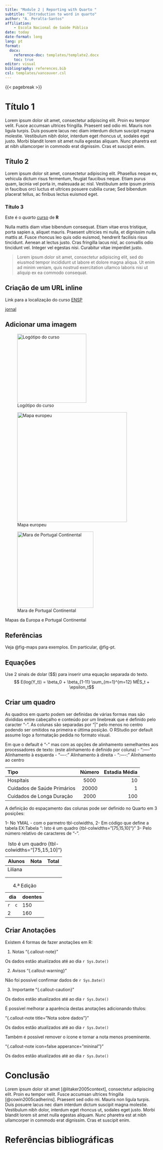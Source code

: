 ```yaml
---
title: "Module 2 | Reporting with Quarto "
subtitle: "Introduction to word in quarto"
author: "A. Peralta-Santos"
affiliation: 
    - Escola Nacional de Saúde Pública
date: today
date-format: long
lang: pt  
format: 
  docx: 
    reference-doc: templates/template2.docx
    toc: true
editor: visual
bibliography: references.bib
csl: templates/vancouver.csl 
---
```


{{< pagebreak >}}

# Título 1

Lorem ipsum dolor sit amet, consectetur adipiscing elit. Proin eu tempor velit. Fusce accumsan ultrices fringilla. Praesent sed odio mi. Mauris non ligula turpis. Duis posuere lacus nec diam interdum dictum suscipit magna molestie. Vestibulum nibh dolor, interdum eget rhoncus ut, sodales eget justo. Morbi blandit lorem sit amet nulla egestas aliquam. Nunc pharetra est at nibh ullamcorper in commodo erat dignissim. Cras et suscipit enim.

## Título 2

Lorem ipsum dolor sit amet, consectetur adipiscing elit. Phasellus neque ex, vehicula dictum risus fermentum, feugiat faucibus neque. Etiam purus quam, lacinia vel porta in, malesuada ac nisl. Vestibulum ante ipsum primis in faucibus orci luctus et ultrices posuere cubilia curae; Sed bibendum placerat tellus, ac finibus lectus euismod eget.

### Título 3

Este é o *quarto* [curso]{.underline} de **R**

Nulla mattis diam vitae bibendum consequat. Etiam vitae eros tristique, porta sapien a, aliquet mauris. Praesent ultricies mi nulla, et dignissim nulla mattis at. Fusce rhoncus leo quis odio euismod, hendrerit facilisis risus tincidunt. Aenean at lectus justo. Cras fringilla lacus nisl, ac convallis odio tincidunt vel. Integer vel egestas nisi. Curabitur vitae imperdiet justo.

> Lorem ipsum dolor sit amet, consectetur adipiscing elit, sed do eiusmod tempor incididunt ut labore et dolore magna aliqua. Ut enim ad minim veniam, quis nostrud exercitation ullamco laboris nisi ut aliquip ex ea commodo consequat.

## Criação de um URL inline

Link para a localização do curso [ENSP](https://www.ensp.unl.pt/)

[jornal](https://www.publico.pt)

## Adicionar uma imagem

![Logótipo do curso](images/logo.png "Logo of our course"){#fig-logo width="6cm"}

::: {#fig-maps layout-ncol="2"}
![Mapa europeu](images/map_eu.png){#fig-eu width="360"}

![Mara de Portugal Continental](images/map_pt.jpeg){#fig-pt width="250"}

Mapas da Europa e Portugal Continental
:::

## Referências

Veja @fig-maps para exemplos. Em particular, @fig-pt.

## Equações

Use 2 sinais de dolar (\$\$) para inserir uma equação separada do texto. $$ E(log(Y_t)) = \beta_0 + \beta_{1-11} \sum_{m=1}^{m=12} MÊS_t  + \epsilon_t$$

## Criar um quadro

As quadros em quarto podem ser definidas de várias formas mas são divididas entre cabeçalho e conteúdo por um linebreak que é definido pelo caracter "-".
As colunas são separadas por "|" pelo menos no centro podendo ser omitidos na primeira e úttima posição.
O RStudio por default assume logo a formatação pedida no formato visual.

Em que o default é "-" mas com as opções de alinhamento semelhantes aos processadores de texto:
(este alinhamento é definido por coluna)
- ":----" Alinhamento à esquerda
- "----:" Alinhamento à direita
- ":----:" Alinhamento ao centro


| Tipo                        | Número | Estadia Média |
|:----------------------------|:------:|--------------:|
| Hospitais                   | 5000   | 10            |
| Cuidados de Saúde Primários | 20000  | 1             |
| Cuidados de Longa Duração   | 2000   | 100           |

A definição do espaçamento das colunas pode ser definido no Quarto em 3 posições:

1- No YMAL - com o parmetro tbl-colwidths, 
2- Em código que define a tabela 
EX:Tabela
": Isto é um quadro {tbl-colwidths="[75,15,10]"}"
3- Pelo número relativo de caracteres de "-".


| Alunos  | Nota | Total |
|---------|------|-------|
| Liliana |      |       |
|         |      |       |
|         |      |       |

: Isto é um quadro {tbl-colwidths="[75,15,10]"}


| dia    | doentes |
|--------|---------|
| `r  c` | 150     |
| 2      | 160     |

: 4.ª Edição

## Criar Anotações

Existem 4 formas de fazer anotações em R:

1. Notas "{.callout-note}"

:::{.callout-note}
Os dados estão atualizados até ao dia `r Sys.Date()`
:::

2. Avisos "{.callout-warning}"

:::{.callout-warning}
Não foi possível confirmar dados de `r Sys.Date()`
:::

3. Importante "{.callout-caution}"

:::{.callout-caution}
Os dados estão atualizados até ao dia `r Sys.Date()`
:::

É possível melhorar a aparência destas anotações adicionando títulos:

"{.callout-note title="Nota sobre dados"}"

:::{.callout-note title="Nota sobre dados"}
Os dados estão atualizados até ao dia `r Sys.Date()`
:::

Também é possível remover o ícone e tornar a nota menos proeminente.

"{.callout-note icon=false apperance="mininal"}"

:::{.callout-note title="Nota sobre dados" icon=false appearance="mininal"}
Os dados estão atualizados até ao dia `r Sys.Date()`
:::

# Conclusão

Lorem ipsum dolor sit amet [@litaker2005context], consectetur adipiscing elit. Proin eu tempor velit. Fusce accumsan ultrices fringilla [@cowin2005cadherins]. Praesent sed odio mi. Mauris non ligula turpis. Duis posuere lacus nec diam interdum dictum suscipit magna molestie. Vestibulum nibh dolor, interdum eget rhoncus ut, sodales eget justo. Morbi blandit lorem sit amet nulla egestas aliquam. Nunc pharetra est at nibh ullamcorper in commodo erat dignissim. Cras et suscipit enim.

# Referências bibliográficas

::: {#refs}
:::
